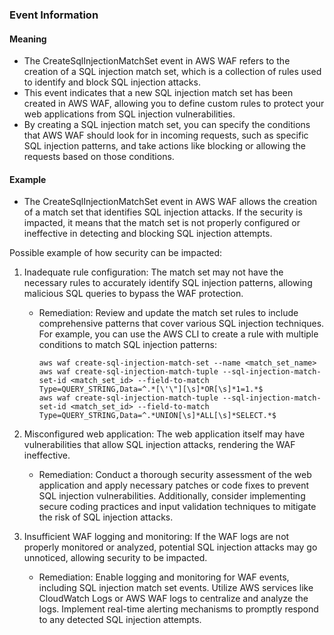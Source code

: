 
### Event Information

#### Meaning

- The CreateSqlInjectionMatchSet event in AWS WAF refers to the creation of a SQL injection match set, which is a collection of rules used to identify and block SQL injection attacks.
- This event indicates that a new SQL injection match set has been created in AWS WAF, allowing you to define custom rules to protect your web applications from SQL injection vulnerabilities.
- By creating a SQL injection match set, you can specify the conditions that AWS WAF should look for in incoming requests, such as specific SQL injection patterns, and take actions like blocking or allowing the requests based on those conditions.

#### Example

- The CreateSqlInjectionMatchSet event in AWS WAF allows the creation of a match set that identifies SQL injection attacks. If the security is impacted, it means that the match set is not properly configured or ineffective in detecting and blocking SQL injection attempts.

Possible example of how security can be impacted:
1. Inadequate rule configuration: The match set may not have the necessary rules to accurately identify SQL injection patterns, allowing malicious SQL queries to bypass the WAF protection.
   - Remediation: Review and update the match set rules to include comprehensive patterns that cover various SQL injection techniques. For example, you can use the AWS CLI to create a rule with multiple conditions to match SQL injection patterns:
     ```
     aws waf create-sql-injection-match-set --name <match_set_name>
     aws waf create-sql-injection-match-tuple --sql-injection-match-set-id <match_set_id> --field-to-match Type=QUERY_STRING,Data=^.*[\'\"][\s]*OR[\s]*1=1.*$
     aws waf create-sql-injection-match-tuple --sql-injection-match-set-id <match_set_id> --field-to-match Type=QUERY_STRING,Data=^.*UNION[\s]*ALL[\s]*SELECT.*$
     ```

2. Misconfigured web application: The web application itself may have vulnerabilities that allow SQL injection attacks, rendering the WAF ineffective.
   - Remediation: Conduct a thorough security assessment of the web application and apply necessary patches or code fixes to prevent SQL injection vulnerabilities. Additionally, consider implementing secure coding practices and input validation techniques to mitigate the risk of SQL injection attacks.

3. Insufficient WAF logging and monitoring: If the WAF logs are not properly monitored or analyzed, potential SQL injection attacks may go unnoticed, allowing security to be impacted.
   - Remediation: Enable logging and monitoring for WAF events, including SQL injection match set events. Utilize AWS services like CloudWatch Logs or AWS WAF logs to centralize and analyze the logs. Implement real-time alerting mechanisms to promptly respond to any detected SQL injection attempts.

